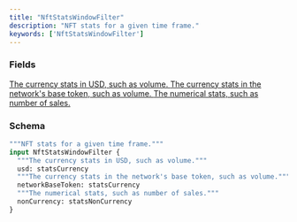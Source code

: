 ```yaml
---
title: "NftStatsWindowFilter"
description: "NFT stats for a given time frame."
keywords: ['NftStatsWindowFilter']
---
```


### Fields

<a href="/api-reference/types/statscurrency">
  <ResponseField name="usd" type="statsCurrency">
    The currency stats in USD, such as volume.
  </ResponseField>
</a>

<a href="/api-reference/types/statscurrency">
  <ResponseField name="networkBaseToken" type="statsCurrency">
    The currency stats in the network's base token, such as volume.
  </ResponseField>
</a>

<a href="/api-reference/types/statsnoncurrency">
  <ResponseField name="nonCurrency" type="statsNonCurrency">
    The numerical stats, such as number of sales.
  </ResponseField>
</a>

### Schema


```graphql 
"""NFT stats for a given time frame."""
input NftStatsWindowFilter {
  """The currency stats in USD, such as volume."""
  usd: statsCurrency
  """The currency stats in the network's base token, such as volume."""
  networkBaseToken: statsCurrency
  """The numerical stats, such as number of sales."""
  nonCurrency: statsNonCurrency
}
```
